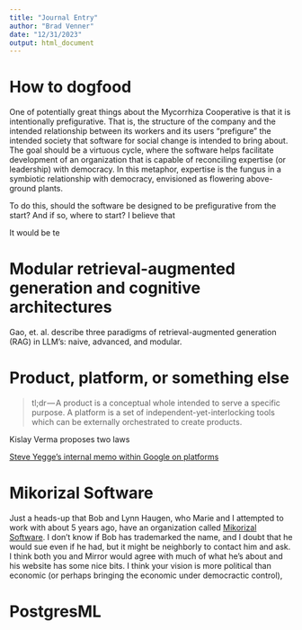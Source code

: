 ```yaml
---
title: "Journal Entry"
author: "Brad Venner"
date: "12/31/2023"
output: html_document
---
```


# How to dogfood

One of potentially great things about the Mycorrhiza Cooperative is that it is intentionally prefigurative. That is, the structure of the company and the intended relationship between its workers and its users "prefigure" the intended society that software for social change is intended to bring about. The goal should be a virtuous cycle, where the software helps facilitate development of an organization that is capable of reconciling expertise (or leadership) with democracy. In this metaphor, expertise is the fungus in a symbiotic relationship with democracy, envisioned as flowering above-ground plants.

To do this, should the software be designed to be prefigurative from the start? And if so, where to start? I believe that 

It would be te

# Modular retrieval-augmented generation and cognitive architectures

Gao, et. al. describe three paradigms of retrieval-augmented generation (RAG) in LLM's: naive, advanced, and modular. 

# Product, platform, or something else

> tl;dr — A product is a conceptual whole intended to serve a specific purpose. A platform is a set of independent-yet-interlocking tools which can be externally orchestrated to create products.

Kislay Verma proposes two laws 

[Steve Yegge's internal memo within Google on platforms](https://gist.github.com/kislayverma/d48b84db1ac5d737715e8319bd4dd368)

# Mikorizal Software

Just a heads-up that Bob and Lynn Haugen, who Marie and I attempted to work with about 5 years ago, have an organization called [Mikorizal Software](https://mikorizal.org/). I don't know if Bob has trademarked the name, and I doubt that he would sue even if he had, but it might be neighborly to contact him and ask. I think both you and Mirror would agree with much of what he's about and his website has some nice bits. I think your vision is more political than economic (or perhaps bringing the economic under democractic control), 


# PostgresML